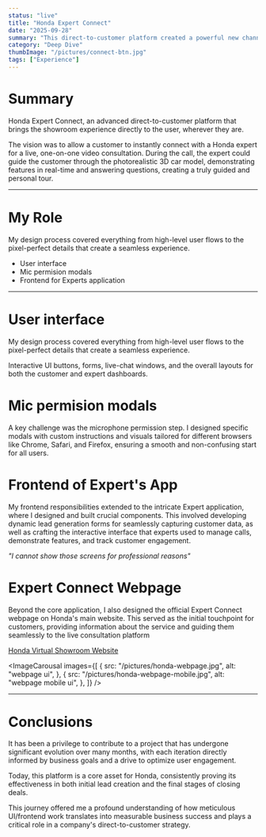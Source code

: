 ```yaml
---
status: "live"
title: "Honda Expert Connect"
date: "2025-09-28"
summary: "This direct-to-customer platform created a powerful new channel for user engagement."
category: "Deep Dive"
thumbImage: "/pictures/connect-btn.jpg"
tags: ["Experience"]
---
```


# Summary

Honda Expert Connect, an advanced direct-to-customer platform that brings the showroom experience directly to the user, wherever they are.

The vision was to allow a customer to instantly connect with a Honda expert for a live, one-on-one video consultation. During the call, the expert could guide the customer through the photorealistic 3D car model, demonstrating features in real-time and answering questions, creating a truly guided and personal tour.

---

# My Role

My design process covered everything from high-level user flows to the pixel-perfect details that create a seamless experience.

- User interface
- Mic permision modals
- Frontend for Experts application

---

# User interface

My design process covered everything from high-level user flows to the pixel-perfect details that create a seamless experience.

Interactive UI buttons, forms, live-chat windows, and the overall layouts for both the customer and expert dashboards.

<ImageModal src="/pictures/honda-ui-connect.jpg" alt="expert connect-ui" />

# Mic permision modals

A key challenge was the microphone permission step. I designed specific modals with custom instructions and visuals tailored for different browsers like Chrome, Safari, and Firefox, ensuring a smooth and non-confusing start for all users.

<VideoWrapper src="/pictures/allow-mic-desktop.mp4" />

# Frontend of Expert's App

My frontend responsibilities extended to the intricate Expert application, where I designed and built crucial components. This involved developing dynamic lead generation forms for seamlessly capturing customer data, as well as crafting the interactive interface that experts used to manage calls, demonstrate features, and track customer engagement.

_"I cannot show those screens for professional reasons"_

# Expert Connect Webpage

Beyond the core application, I also designed the official Expert Connect webpage on Honda's main website. This served as the initial touchpoint for customers, providing information about the service and guiding them seamlessly to the live consultation platform

[Honda Virtual Showroom Website ](https://www.hondacarindia.com/virtual-showroom)

<ImageCarousal
  images={[
    {
      src: "/pictures/honda-webpage.jpg",
      alt: "webpage ui",
    },
    {
      src: "/pictures/honda-webpage-mobile.jpg",
      alt: "webpage mobile ui",
    },
  ]}
/>

---

# Conclusions

It has been a privilege to contribute to a project that has undergone significant evolution over many months, with each iteration directly informed by business goals and a drive to optimize user engagement.

Today, this platform is a core asset for Honda, consistently proving its effectiveness in both initial lead creation and the final stages of closing deals.

This journey offered me a profound understanding of how meticulous UI/frontend work translates into measurable business success and plays a critical role in a company's direct-to-customer strategy.
